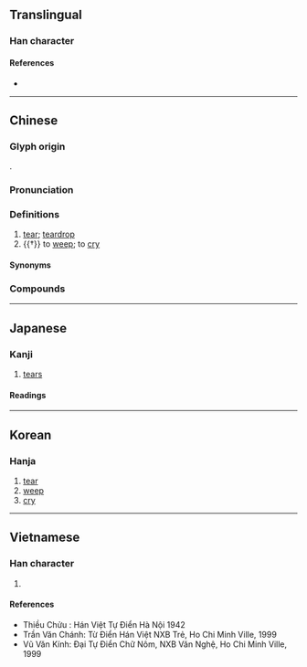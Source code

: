 {{also|泪|涙}}
{{character info/new}}
{{character info/new|0xf94d}}
==Translingual==
{{Han simplified forms|淚|涙|泪}}

===Han character===
{{Han char|rn=85|rad=水|as=08|sn=11|four=33134|canj=EHSK,XEHSK|ids=⿰氵戾}}

====References====
* {{Han ref|kx=0630.020|dkj=17644|dj=1032.050|hdz=31662.070|uh=6DDA|ud=28122|bh=B25C|bd=45660}}

----

==Chinese==
{{zh-forms|s=泪}}

===Glyph origin===
{{Han etym}}
{{Han compound|水|alt1=氵|戾|ls=psc|c1=s|c2=p}}.

===Pronunciation===
{{zh-pron
|m=lèi
|c=leoi6
|h=pfs=lui
|md=
|mn=lūi
|mn-t=lui6
|w=
|mc=y
|oc=y
|cat=n,v
}}

===Definitions===
{{zh-hanzi}}

# [[tear]]; [[teardrop]]
# {{†}} to [[weep]]; to [[cry]]

====Synonyms====
{{zh-dial|眼淚}}

===Compounds===
{{zh-der|淚痕|淚花|淚漣漣|淚囊|淚人|淚容|淚如泉湧|淚水|淚汪汪|淚腺|淚眼|淚液|淚盈盈|淚雨|淚珠|一字一淚|偷彈珠淚|催淚彈|催淚瓦斯|含悲忍淚|含淚|噙淚|垂淚|墮淚|孤星淚|孤雛淚|愁眉淚眼|抆淚|抹淚|抹淚揉眵|拭淚|挹淚揉眵|掩淚|揉眵抹淚|揩淚|揮淚|新亭淚|欲哭無淚|泣淚成珠|流淚|涕淚|涕淚交下|涕淚交加|涕淚交垂|涕淚交流|涕淚交集|涕淚交零|涕淚俱下|涕淚縱橫|淌淚|淌眼抹淚|淚下交頤|淚下如雨|淚乾腸斷|淚人兒|淚光|淚出痛腸|淚囊炎|淚堂|淚如雨下|淚妝|淚槽|淚波|淚流滿面|淚涔涔|淚滴|淚珠盈眶|淚盤如露|淚眼愁眉|淚眼汪汪|淚眼矇矓|淚竹|淚管|淚蠟|淚點|滴淚|漻淚|潸然淚下|灑淚|熱淚|熱淚盈眶|燭淚|珠淚|珠淚偷彈|眼淚|眼淚汪汪|眼淚洗面|紅淚|絲淚|老淚|老淚縱橫|聲淚俱下|落淚|蠟淚|血淚|諂淚|迸淚|鉛淚|閣淚|雨淚|零淚|青衫淚|鼻淚管}}

----

==Japanese==
{{ja-kanji forms|涙|淚}}

===Kanji===
{{ja-kanji|grade=|rs=水08|shin=涙}}

# [[tears]]

====Readings====
{{ja-readings
|goon=るい<るい<るゐ
|kanon=るい<るい<るゐ
|toon=れい
|kun=なみだ-
}}

----

==Korean==

===Hanja===
{{ko-hanja|hangeul=[[루]], [[누]]|eumhun=|rv=ru, nu|mr=ru, nu|y=lwu, nwu}}

# [[tear]]
# [[weep]]
# [[cry]]

----

==Vietnamese==

===Han character===
{{vi-hantu|[[lệ]], [[luỵ]]|rs=水08}}

# {{rfdef|vi|sort=水08}}

====References====
* Thiều Chửu : Hán Việt Tự Điển Hà Nội 1942
* Trần Văn Chánh: Từ Điển Hán Việt NXB Trẻ, Ho Chi Minh Ville, 1999
* Vũ Văn Kính: Đại Tự Điển Chữ Nôm, NXB Văn Nghệ, Ho Chi Minh Ville, 1999